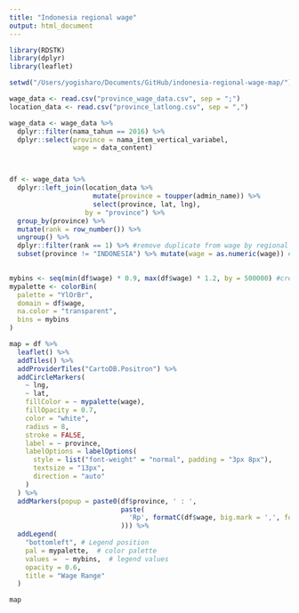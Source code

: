 ```yaml
---
title: "Indonesia regional wage"
output: html_document
---
```


```r
library(RDSTK)
library(dplyr)
library(leaflet)
```


```r
setwd("/Users/yogisharo/Documents/GitHub/indonesia-regional-wage-map/")
```

```r
wage_data <- read.csv("province_wage_data.csv", sep = ";")
location_data <- read.csv("province_latlong.csv", sep = ",")
```


```r
wage_data <- wage_data %>%
  dplyr::filter(nama_tahun == 2016) %>%
  dplyr::select(province = nama_item_vertical_variabel,
                wage = data_content)



df <- wage_data %>%
  dplyr::left_join(location_data %>%
                     mutate(province = toupper(admin_name)) %>%
                     select(province, lat, lng),
                   by = "province") %>%
  group_by(province) %>%
  mutate(rank = row_number()) %>%
  ungroup() %>%
  dplyr::filter(rank == 1) %>% #remove duplicate from wage by regional city
  subset(province != "INDONESIA") %>% mutate(wage = as.numeric(wage)) # This is not the province
  
```


```r
mybins <- seq(min(df$wage) * 0.9, max(df$wage) * 1.2, by = 500000) #create color spectrum
mypalette <- colorBin(
  palette = "YlOrBr",
  domain = df$wage,
  na.color = "transparent",
  bins = mybins
)

map = df %>%
  leaflet() %>%
  addTiles() %>%
  addProviderTiles("CartoDB.Positron") %>%
  addCircleMarkers(
    ~ lng,
    ~ lat,
    fillColor = ~ mypalette(wage),
    fillOpacity = 0.7,
    color = "white",
    radius = 8,
    stroke = FALSE,
    label = ~ province,
    labelOptions = labelOptions(
      style = list("font-weight" = "normal", padding = "3px 8px"),
      textsize = "13px",
      direction = "auto"
    )
  ) %>%
  addMarkers(popup = paste0(df$province, ' : ',
                            paste(
                              'Rp', formatC(df$wage, big.mark = ',', format = 'fg') ## Add Rupiah Currency format
                            ))) %>%
  addLegend(
    "bottomleft", # Legend position
    pal = mypalette,  # color palette
    values =  ~ mybins,  # legend values
    opacity = 0.6,
    title = "Wage Range"
  )

map
```
